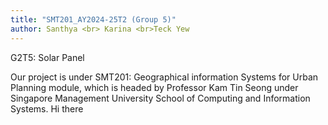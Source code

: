 ```yaml
---
title: "SMT201_AY2024-25T2 (Group 5)"
author: Santhya <br> Karina <br>Teck Yew 
---
```


G2T5: Solar Panel

Our project is under SMT201: Geographical information Systems for Urban Planning module, which is headed by Professor Kam Tin Seong under Singapore Management University School of Computing and Information Systems. Hi there
